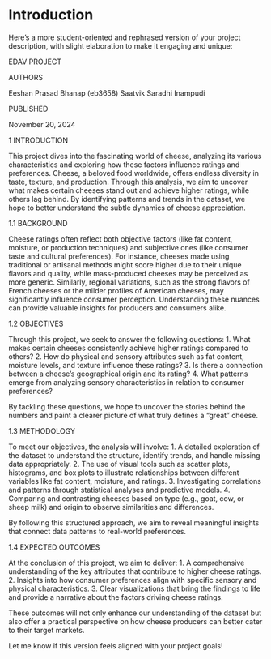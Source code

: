 # Introduction

Here’s a more student-oriented and rephrased version of your project description, with slight elaboration to make it engaging and unique:

EDAV PROJECT

AUTHORS

Eeshan Prasad Bhanap (eb3658)
Saatvik Saradhi Inampudi

PUBLISHED

November 20, 2024

1 INTRODUCTION

This project dives into the fascinating world of cheese, analyzing its various characteristics and exploring how these factors influence ratings and preferences. Cheese, a beloved food worldwide, offers endless diversity in taste, texture, and production. Through this analysis, we aim to uncover what makes certain cheeses stand out and achieve higher ratings, while others lag behind. By identifying patterns and trends in the dataset, we hope to better understand the subtle dynamics of cheese appreciation.

1.1 BACKGROUND

Cheese ratings often reflect both objective factors (like fat content, moisture, or production techniques) and subjective ones (like consumer taste and cultural preferences). For instance, cheeses made using traditional or artisanal methods might score higher due to their unique flavors and quality, while mass-produced cheeses may be perceived as more generic. Similarly, regional variations, such as the strong flavors of French cheeses or the milder profiles of American cheeses, may significantly influence consumer perception. Understanding these nuances can provide valuable insights for producers and consumers alike.

1.2 OBJECTIVES

Through this project, we seek to answer the following questions:
	1.	What makes certain cheeses consistently achieve higher ratings compared to others?
	2.	How do physical and sensory attributes such as fat content, moisture levels, and texture influence these ratings?
	3.	Is there a connection between a cheese’s geographical origin and its rating?
	4.	What patterns emerge from analyzing sensory characteristics in relation to consumer preferences?

By tackling these questions, we hope to uncover the stories behind the numbers and paint a clearer picture of what truly defines a “great” cheese.

1.3 METHODOLOGY

To meet our objectives, the analysis will involve:
	1.	A detailed exploration of the dataset to understand the structure, identify trends, and handle missing data appropriately.
	2.	The use of visual tools such as scatter plots, histograms, and box plots to illustrate relationships between different variables like fat content, moisture, and ratings.
	3.	Investigating correlations and patterns through statistical analyses and predictive models.
	4.	Comparing and contrasting cheeses based on type (e.g., goat, cow, or sheep milk) and origin to observe similarities and differences.

By following this structured approach, we aim to reveal meaningful insights that connect data patterns to real-world preferences.

1.4 EXPECTED OUTCOMES

At the conclusion of this project, we aim to deliver:
	1.	A comprehensive understanding of the key attributes that contribute to higher cheese ratings.
	2.	Insights into how consumer preferences align with specific sensory and physical characteristics.
	3.	Clear visualizations that bring the findings to life and provide a narrative about the factors driving cheese ratings.

These outcomes will not only enhance our understanding of the dataset but also offer a practical perspective on how cheese producers can better cater to their target markets.

Let me know if this version feels aligned with your project goals!